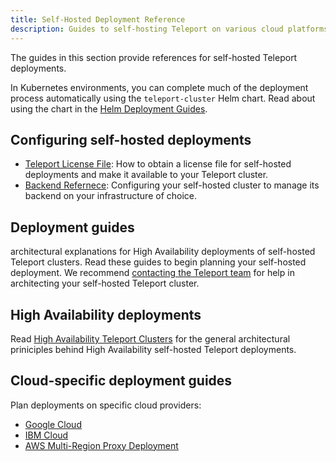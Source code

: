```yaml
---
title: Self-Hosted Deployment Reference
description: Guides to self-hosting Teleport on various cloud platforms.
---
```


The guides in this section provide references for self-hosted Teleport
deployments.

In Kubernetes environments, you can complete much of the deployment process
automatically using the `teleport-cluster` Helm chart. Read about using the
chart in the [Helm Deployment
Guides](../admin-guides/self-hosted-teleport/helm-deployments.mdx).

## Configuring self-hosted deployments

- [Teleport License File](./reference/self-hosted/license.mdx): How to obtain a
  license file for self-hosted deployments and make it available to your
  Teleport cluster.
- [Backend Refernece](./reference/self-hosted//backends.mdx): Configuring your
  self-hosted cluster to manage its backend on your infrastructure of choice.

## Deployment guides

architectural explanations for High Availability deployments of self-hosted
Teleport clusters. Read these guides to begin planning your self-hosted
deployment. We recommend [contacting the Teleport
team](https://goteleport.com/contact-us/) for help in architecting your
self-hosted Teleport cluster.

## High Availability deployments

Read [High Availability Teleport
Clusters](./reference/self-hosted-deployments/high-availability.mdx)
for the general architectural priniciples behind High Availability self-hosted
Teleport deployments.

## Cloud-specific deployment guides

Plan deployments on specific cloud providers:

- [Google Cloud](./reference/self-hosted-deployments/gcp.mdx)
- [IBM Cloud](./reference/self-hosted-deployments/ibm.mdx)
- [AWS Multi-Region Proxy Deployment](./reference/self-hosted-deployments/aws-gslb-proxy-peering-ha-deployment.mdx)
